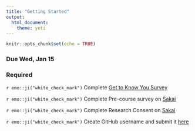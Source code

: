 ```yaml
---
title: "Getting Started"
output: 
  html_document: 
    theme: yeti
---
```


```r
knitr::opts_chunk$set(echo = TRUE)
```

### Due Wed, Jan 15

### Required

`r emo::ji("white_check_mark")` Complete [Get to Know You Survey](https://duke.qualtrics.com/jfe/form/SV_bp9GRedL4Ffp5pX)

`r emo::ji("white_check_mark")` Complete Pre-course survey on [Sakai](https://sakai.duke.edu) 

`r emo::ji("white_check_mark")` Complete Research Consent on [Sakai](https://sakai.duke.edu) 

`r emo::ji("white_check_mark")` Create GitHub username and submit it [here](https://forms.gle/n1mUdUpxGRn5CM8BA)